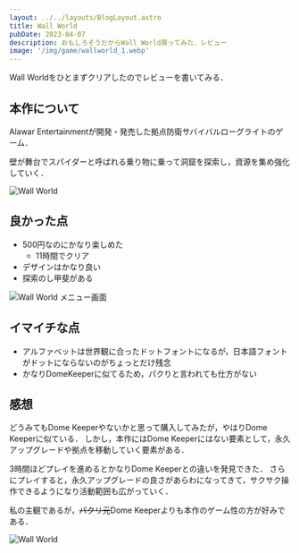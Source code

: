 ```yaml
---
layout: ../../layouts/BlogLayout.astro
title: Wall World
pubDate: 2023-04-07
description: おもしろそうだからWall World買ってみた．レビュー
image: '/img/game/wallworld_1.webp'
---
```


Wall Worldをひとまずクリアしたのでレビューを書いてみる．
## 本作について
Alawar Entertainmentが開発・発売した拠点防衛サバイバルローグライトのゲーム．

壁が舞台でスパイダーと呼ばれる乗り物に乗って洞窟を探索し，資源を集め強化していく．

<img
  src='/img/game/wallworld_3.webp'
  alt='Wall World '
  decoding='async'
  loading='lazy'
/>

## 良かった点
- 500円なのにかなり楽しめた
  - 11時間でクリア
- デザインはかなり良い
- 探索のし甲斐がある

<img
  src='/img/game/wallworld_1.webp'
  alt='Wall World メニュー画面'
  decoding='async'
  loading='lazy'
/>

## イマイチな点
- アルファベットは世界観に合ったドットフォントになるが，日本語フォントがドットにならないのがちょっとだけ残念
- かなりDomeKeeperに似てるため，パクりと言われても仕方がない

## 感想
どうみてもDome Keeperやないかと思って購入してみたが，やはりDome Keeperに似ている．
しかし，本作にはDome Keeperにはない要素として，永久アップグレードや拠点を移動していく要素がある．

3時間ほどプレイを進めるとかなりDome Keeperとの違いを発見できた．
さらにプレイすると，永久アップグレードの良さがあらわになってきて，サクサク操作できるようになり活動範囲も広がっていく．

私の主観であるが，~~パクリ元~~Dome Keeperよりも本作のゲーム性の方が好みである．

<img
  src='/img/game/wallworld_2.webp'
  alt='Wall World'
  decoding='async'
  loading='lazy'
/>

<SteamEmbed appid="2187290" />
